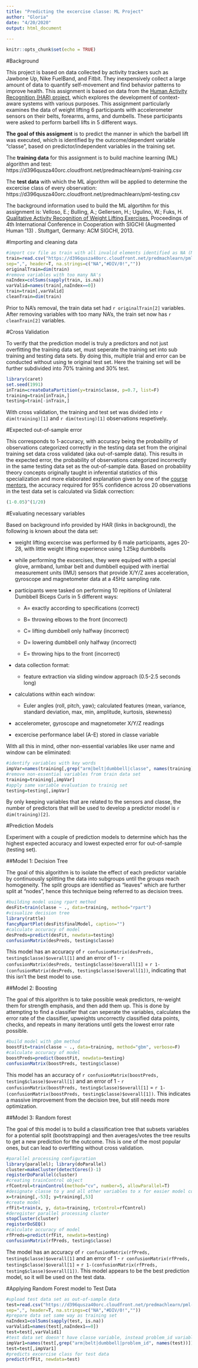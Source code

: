 ```yaml
---
title: "Predicting the excercise classe: ML Project"
author: "Gloria"
date: "4/20/2020"
output: html_document
    
---
```


```r
knitr::opts_chunk$set(echo = TRUE)
```

#Background

This project is based on data collected by activity trackers such as Jawbone Up, Nike FuelBand, and Fitbit. They inexpensively collect a large amount of data to quantify self-movement and find behavior patterns to improve health. This assignment is based on data from the [Human Activity Recognition (HAR) project](http://groupware.les.inf.puc-rio.br/har), which explores the development of context-aware systems with various purposes. This assignment particularly examines the data of weight lifting 6 participants with accelerometer sensors on their belts, forearms, arms, and dumbells. These participants were asked to perform barbell lifts in 5 different ways. 

**The goal of this assigment** is to predict the manner in which the barbell lift was executed, which is identified by the outcome/dependent variable "classe", based on predictor/independent variables in the training set. 

The **training data** for this assignment is to build machine learning (ML) algorithm and test:
https://d396qusza40orc.cloudfront.net/predmachlearn/pml-training.csv

The **test data** with which the ML algorithm will be applied to determine the excercise class of every observation:
https://d396qusza40orc.cloudfront.net/predmachlearn/pml-testing.csv

The background information used to build the ML algortihm for this assignment is: 
Velloso, E.; Bulling, A.; Gellersen, H.; Ugulino, W.; Fuks, H. [Qualitative Activity Recognition of Weight Lifting Exercises.](http://groupware.les.inf.puc-rio.br/public/papers/2013.Velloso.QAR-WLE.pdf) Proceedings of 4th International Conference in Cooperation with SIGCHI (Augmented Human '13) . Stuttgart, Germany: ACM SIGCHI, 2013.

#Importing and cleaning data 

```r
#import csv file as train with all invalid elements identified as NA (NA, "", "#DIV/0!")
train=read.csv("https://d396qusza40orc.cloudfront.net/predmachlearn/pml-training.csv",
sep=",", header=T, na.strings=c("NA","#DIV/0!",""))
originalTrain=dim(train)
#remove variables with too many NA's
naIndex=colSums(sapply(train, is.na))
varValid=names(train[,naIndex==0])
train=train[,varValid]
cleanTrain=dim(train)
```

Prior to NA's removal, the train data set had `r originalTrain[2]` variables. After removing variables with too many NA's, the train set now has `r cleanTrain[2]` variables.

#Cross Validation

To verify that the prediction model is truly a predictors and not just overfitting the training data set, must seperate the training set into sub training and testing data sets. By doing this, multiple trial and error can be conducted without using te original test set. Here the training set will be further subdivided into 70% training and 30% test.

```r
library(caret)
set.seed(1991)
inTrain=createDataPartition(y=train$classe, p=0.7, list=F)
training=train[inTrain,]
testing=train[-inTrain,]
```

With cross validation, the training and test set was divided into `r dim(training)[1]` and `r dim(testing)[1]` observations respetively.

#Expected out-of-sample error

This corresponds to 1-accuracy, with accuracy being the probability of observations categorized correctly in the testing data set from the original training set data cross validated (aka out-of-sample data). This results in the expected error, the probability of observations categorized incorrectly in the same testing data set as the out-of-sample data. Based on probability theory concepts originally taught in inferential statistics of this specialization and more elaborated explanation given by one of the [course mentors](https://github.com/lgreski/datasciencectacontent/blob/master/markdown/pml-requiredModelAccuracy.md), the accuracy required for 95% confidence across 20 observations in the test data set is calculated via Sidak correction: 
    
```r
(1-0.05)^(1/20)
```

#Evaluating necessary variables

Based on background info provided by HAR (links in background), the following is known about the data set: 
    
- weight lifting excercise was performed by 6 male participants, ages 20-28, with little weight lifting experience using 1.25kg dumbbells

- while performing the excercises, they were equiped with a special glove, armband, lumbar belt and dumbbell equiped with inertial measurement units (IMU) sensors that provide X/Y/Z axes acceleration, gyroscope and magnetometer data at a 45Hz sampling rate. 

- participants were tasked on performing 10 repitions of Unilateral Dumbbell Biceps Curls in 5 different ways: 
    
    * A= exactly according to specifications (correct)

    * B= throwing elbows to the front (incorrect)

    * C= lifting dumbbell only halfway (incorrect)

    * D= lowering dumbbell only halfway (incorrect)

    * E= throwing hips to the front (incorrect)

- data collection format:
    
    * feature extraction via sliding window approach (0.5-2.5 seconds long)

* calculations within each window:
    
    - Euler angles (roll, pitch, yaw); calculated features (mean, variance, standard deviation, max, min, amplitude, kurtosis, skewness)

- accelerometer, gyroscope and magnetometer X/Y/Z readings 

* excercise performance label (A-E) stored in classe variable 

With all this in mind, other non-essential variables like user name and window can be eliminated: 
    
```r
#identify variables with key words
impVar=names(training[,grep("arm|belt|dumbbell|classe", names(training))])
#remove non-essential variables from train data set
training=training[,impVar]
#apply same variable evaluation to trainig set 
testing=testing[,impVar]
```

By only keeping variables that are related to the sensors and classe, the number of predictors that will be used to develop a predictor model is `r dim(training)[2]`.  


#Prediction Models 

Experiment with a couple of prediction models to determine which has the highest expected accuracy and lowest expected error for out-of-sample (testing set). 

##Model 1: Decision Tree

The goal of this algorithm is to isolate the effect of each predictor variable by continuously splitting the data into subgroups until the groups reach homogeneity. The split groups are identified as "leaves" which are further split at "nodes", hence this technique being referred to as decision trees. 

```r
#building model using rpart method
desFit=train(classe ~ ., data=training, method="rpart")
#visualize decision tree
library(rattle)
fancyRpartPlot(desFit$finalModel, caption="")
#calculate accuracy of model 
desPreds=predict(desFit, newdata=testing)
confusionMatrix(desPreds, testing$classe)
```

This model has an accuracy of `r confusionMatrix(desPreds, testing$classe)$overall[1]` and an error of 1 - `r confusionMatrix(desPreds, testing$classe)$overall[1]` = `r 1-(confusionMatrix(desPreds, testing$classe)$overall[1])`, indicating that this isn't the best model to use. 

##Model 2: Boosting

The goal of this algorithm is to take possible weak predictors, re-weight them for strength emphasis, and then add them up. This is done by attempting to find a classifier that can seperate the variables, calculates the error rate of the classifier, upweights uncorrectly classified data points, checks, and repeats in many iterations until gets the lowest error rate possible. 

```r
#build model with gbm method
boostFit=train(classe ~ ., data=training, method="gbm", verbose=F)
#calculate accuracy of model 
boostPreds=predict(boostFit, newdata=testing)
confusionMatrix(boostPreds, testing$classe)
```

This model has an accuracy of `r confusionMatrix(boostPreds, testing$classe)$overall[1]` and an error of 1 - `r confusionMatrix(boostPreds, testing$classe)$overall[1]` = `r 1-(confusionMatrix(boostPreds, testing$classe)$overall[1])`. This indicates a massive improvement from the decision tree, but still needs more optimization. 

##Model 3: Random forest

The goal of this model is to build a classification tree that subsets variables for a potential split (bootstrapping) and then averages/votes the tree results to get a new prediction for the outcome. This is one of the most popular ones, but can lead to overfitting without cross validation. 

```r
#parallel processing configuration
library(parallel); library(doParallel)
cluster=makeCluster(detectCores()-1)
registerDoParallel(cluster)
#creating trainControl object 
rfControl=trainControl(method="cv", number=5, allowParallel=T)
#designate classe to y and all other variables to x for easier model code
x=training[,-53]; y=training[,53]
#create model 
rfFit=train(x, y, data=training, trControl=rfControl)
#deregister parallel processing cluster
stopCluster(cluster)
registerDoSEQ()
#calculate accuracy of model 
rfPreds=predict(rfFit, newdata=testing)
confusionMatrix(rfPreds, testing$classe)
```

The model has an accuracy of `r confusionMatrix(rfPreds, testing$classe)$overall[1]` and an error of 1 - `r confusionMatrix(rfPreds, testing$classe)$overall[1]` = `r 1-(confusionMatrix(rfPreds, testing$classe)$overall[1])`. This model appears to be the best prediction model, so it will be used on the test data. 

#Applying Random Forest model to Test Data

```r
#upload test data set as out-of-sample data 
test=read.csv("https://d396qusza40orc.cloudfront.net/predmachlearn/pml-testing.csv",
sep=",", header=T, na.strings=c("NA","#DIV/0!",""))
#prepare data set same way as training set 
naIndex1=colSums(sapply(test, is.na))
varValid1=names(test[,naIndex1==0])
test=test[,varValid1]
#test data set doesn't have classe variable, instead problem_id variable 
impVar1=names(test[,grep("arm|belt|dumbbell|problem_id", names(test))])
test=test[,impVar1]
#predicts excercise class for test data 
predict(rfFit, newdata=test)
```